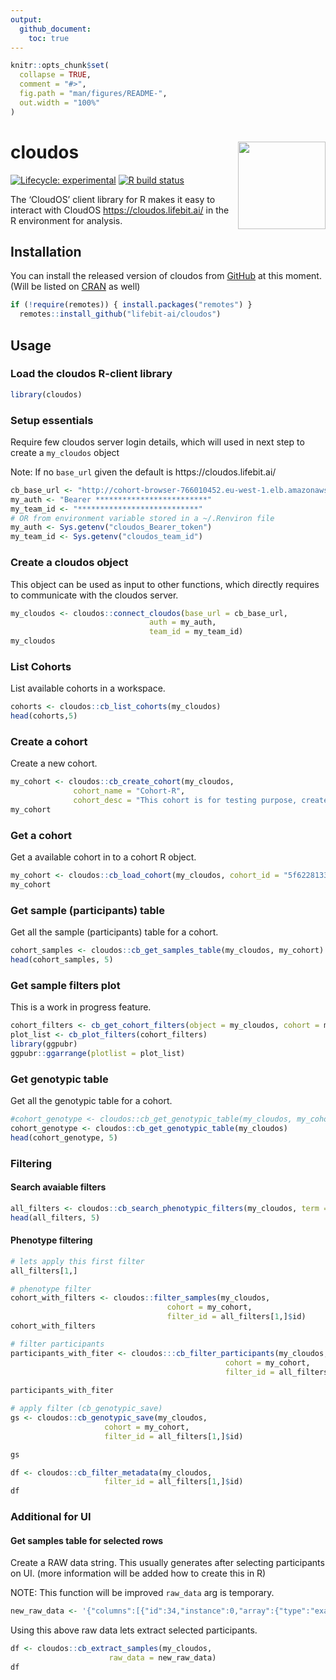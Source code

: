 ```yaml
---
output: 
  github_document:
    toc: true
---
```


<!-- README.md is generated from README.Rmd. Please edit that file -->

```r
knitr::opts_chunk$set(
  collapse = TRUE,
  comment = "#>",
  fig.path = "man/figures/README-",
  out.width = "100%"
)
```

# cloudos <img src="logo/hexlogo.png" align="right" height=140/>

<!-- badges: start -->
[![Lifecycle: experimental](https://img.shields.io/badge/lifecycle-experimental-orange.svg)](https://www.tidyverse.org/lifecycle/#experimental)
[![R build status](https://github.com/lifebit-ai/cloudos/workflows/R-CMD-check/badge.svg)](https://github.com/lifebit-ai/cloudos/actions)
<!-- badges: end -->

The 'CloudOS' client library for R makes it easy to interact with CloudOS <https://cloudos.lifebit.ai/> in the R environment for analysis.

## Installation

You can install the released version of cloudos from [GitHub](https://github.com/lifebit-ai/cloudos/) at this moment. (Will be listed on  [CRAN](https://CRAN.R-project.org) as well)

```r
if (!require(remotes)) { install.packages("remotes") }
  remotes::install_github("lifebit-ai/cloudos")
```

## Usage

### Load the cloudos R-client library

```r
library(cloudos)
```

### Setup essentials 

Require few cloudos server login details, which will used in next step to create a `my_cloudos` object

Note: If no `base_url` given the default is https://cloudos.lifebit.ai/

```r
cb_base_url <- "http://cohort-browser-766010452.eu-west-1.elb.amazonaws.com"
my_auth <- "Bearer *************************"
my_team_id <- "***************************"
# OR from environment variable stored in a ~/.Renviron file
my_auth <- Sys.getenv("cloudos_Bearer_token")
my_team_id <- Sys.getenv("cloudos_team_id")
```

### Create a cloudos object

This object can be used as input to other functions, which directly requires to communicate with the cloudos server.

```r
my_cloudos <- cloudos::connect_cloudos(base_url = cb_base_url,
                               auth = my_auth,
                               team_id = my_team_id)
my_cloudos
```

### List Cohorts

List available cohorts in a workspace.

```r
cohorts <- cloudos::cb_list_cohorts(my_cloudos)
head(cohorts,5)
```

### Create a cohort

Create a new cohort.

```r
my_cohort <- cloudos::cb_create_cohort(my_cloudos,
              cohort_name = "Cohort-R",
              cohort_desc = "This cohort is for testing purpose, created from R.")
my_cohort
```

### Get a cohort

Get a available cohort in to a cohort R object.

```r
my_cohort <- cloudos::cb_load_cohort(my_cloudos, cohort_id = "5f6228133097cc7a6504fb76")
my_cohort
```

### Get sample (participants) table

Get all the sample (participants) table for a cohort. 

```r
cohort_samples <- cloudos::cb_get_samples_table(my_cloudos, my_cohort)
head(cohort_samples, 5)
```

### Get sample filters plot

This is a work in progress feature.

```r
cohort_filters <- cb_get_cohort_filters(object = my_cloudos, cohort = my_cohort)
plot_list <- cb_plot_filters(cohort_filters)
library(ggpubr)
ggpubr::ggarrange(plotlist = plot_list)
```


### Get genotypic table

Get all the genotypic table for a cohort.

```r
#cohort_genotype <- cloudos::cb_get_genotypic_table(my_cloudos, my_cohort)
cohort_genotype <- cloudos::cb_get_genotypic_table(my_cloudos)
head(cohort_genotype, 5)
```

### Filtering

#### Search avaiable filters

```r
all_filters <- cloudos::cb_search_phenotypic_filters(my_cloudos, term = "cancer")
head(all_filters, 5)
```

#### Phenotype filtering

```r
# lets apply this first filter
all_filters[1,]

# phenotype filter
cohort_with_filters <- cloudos::filter_samples(my_cloudos, 
                                   cohort = my_cohort, 
                                   filter_id = all_filters[1,]$id)
cohort_with_filters
```

```r
# filter participants
participants_with_fiter <- cloudos:::cb_filter_participants(my_cloudos,
                                                cohort = my_cohort, 
                                                filter_id = all_filters[1,]$id)
 
participants_with_fiter
```

```r
# apply filter (cb_genotypic_save) 
gs <- cloudos::cb_genotypic_save(my_cloudos,
                     cohort = my_cohort,
                     filter_id = all_filters[1,]$id)

gs
```

```r
df <- cloudos::cb_filter_metadata(my_cloudos,
                     filter_id = all_filters[1,]$id)
df
```

### Additional for UI

#### Get samples table for selected rows

Create a RAW data string. This usually generates after selecting participants on UI. (more information will be added how to create this in R)

NOTE: This function will be improved `raw_data` arg is temporary. 

```r
new_raw_data <- '{"columns":[{"id":34,"instance":0,"array":{"type":"exact","value":0}},{"id":31,"instance":0,"array":{"type":"exact","value":0}},{"id":52,"instance":0,"array":{"type":"exact","value":0}},{"id":5984,"instance":0,"array":{"type":"avg"}},{"id":5984,"instance":0,"array":{"type":"min"}},{"id":5984,"instance":0,"array":{"type":"max"}},{"id":20001,"instance":0,"array":{"type":"exact","value":0}}],"ids":["5f185b92bf92ed4d3be9637d","5edbdd689d700db709af0c2f","5f185b91bf92ed4d3be9587e","5f185b91bf92ed4d3be95984","5edbdd689d700db709af0c3e","5edbdd689d700db709af0c2b","5edbdd689d700db709af0c2d","5f185b93bf92ed4d3be982e9","5edbdd689d700db709af0c2a","5edbdd689d700db709af0c4d"],"type":"csv","base_url":"http://cohort-browser-766010452.eu-west-1.elb.amazonaws.com"}'
```

Using this above raw data lets extract selected participants.

```r
df <- cloudos::cb_extract_samples(my_cloudos,
                      raw_data = new_raw_data)
df
```

